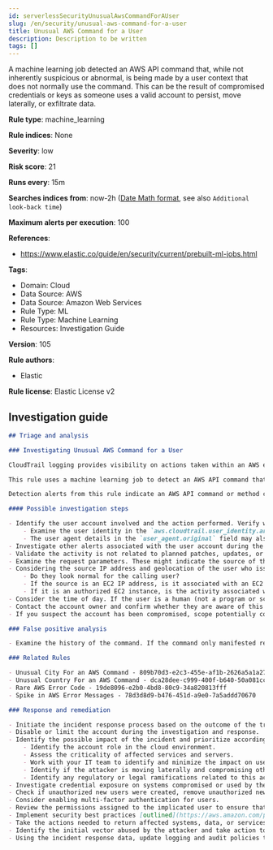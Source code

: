 ```yaml
---
id: serverlessSecurityUnusualAwsCommandForAUser
slug: /en/security/unusual-aws-command-for-a-user
title: Unusual AWS Command for a User
description: Description to be written
tags: []
---
```


<div id="unusual-aws-command-for-a-user"></div>

A machine learning job detected an AWS API command that, while not inherently suspicious or abnormal, is being made by a user context that does not normally use the command. This can be the result of compromised credentials or keys as someone uses a valid account to persist, move laterally, or exfiltrate data.

**Rule type**: machine_learning

**Rule indices**: None

**Severity**: low

**Risk score**: 21

**Runs every**: 15m

**Searches indices from**: now-2h ([Date Math format](((ref))/common-options.html#date-math), see also <DocLink id="serverlessSecurityRulesUiCreate" section="set-the-rules-schedule">`Additional look-back time`</DocLink>)

**Maximum alerts per execution**: 100

**References**: 

* https://www.elastic.co/guide/en/security/current/prebuilt-ml-jobs.html

**Tags**: 

* Domain: Cloud
* Data Source: AWS
* Data Source: Amazon Web Services
* Rule Type: ML
* Rule Type: Machine Learning
* Resources: Investigation Guide

**Version**: 105

**Rule authors**: 

* Elastic

**Rule license**: Elastic License v2

## Investigation guide

```markdown
## Triage and analysis

### Investigating Unusual AWS Command for a User

CloudTrail logging provides visibility on actions taken within an AWS environment. By monitoring these events and understanding what is considered normal behavior within an organization, you can spot suspicious or malicious activity when deviations occur.

This rule uses a machine learning job to detect an AWS API command that while not inherently suspicious or abnormal, is being made by a user context that does not normally use the command. This can be the result of compromised credentials or keys as someone uses a valid account to persist, move laterally, or exfiltrate data.

Detection alerts from this rule indicate an AWS API command or method call that is rare and unusual for the calling IAM user.

#### Possible investigation steps

- Identify the user account involved and the action performed. Verify whether it should perform this kind of action.
    - Examine the user identity in the `aws.cloudtrail.user_identity.arn` field and the access key ID in the `aws.cloudtrail.user_identity.access_key_id` field, which can help identify the precise user context.
    - The user agent details in the `user_agent.original` field may also indicate what kind of a client made the request.
- Investigate other alerts associated with the user account during the past 48 hours.
- Validate the activity is not related to planned patches, updates, or network administrator activity.
- Examine the request parameters. These might indicate the source of the program or the nature of its tasks.
- Considering the source IP address and geolocation of the user who issued the command:
    - Do they look normal for the calling user?
    - If the source is an EC2 IP address, is it associated with an EC2 instance in one of your accounts or is the source IP from an EC2 instance that's not under your control?
    - If it is an authorized EC2 instance, is the activity associated with normal behavior for the instance role or roles? Are there any other alerts or signs of suspicious activity involving this instance?
- Consider the time of day. If the user is a human (not a program or script), did the activity take place during a normal time of day?
- Contact the account owner and confirm whether they are aware of this activity if suspicious.
- If you suspect the account has been compromised, scope potentially compromised assets by tracking servers, services, and data accessed by the account in the last 24 hours.

### False positive analysis

- Examine the history of the command. If the command only manifested recently, it might be part of a new automation module or script. If it has a consistent cadence (for example, it appears in small numbers on a weekly or monthly cadence), it might be part of a housekeeping or maintenance process. You can find the command in the `event.action field` field.

### Related Rules

- Unusual City For an AWS Command - 809b70d3-e2c3-455e-af1b-2626a5a1a276
- Unusual Country For an AWS Command - dca28dee-c999-400f-b640-50a081cc0fd1
- Rare AWS Error Code - 19de8096-e2b0-4bd8-80c9-34a820813fff
- Spike in AWS Error Messages - 78d3d8d9-b476-451d-a9e0-7a5addd70670

### Response and remediation

- Initiate the incident response process based on the outcome of the triage.
- Disable or limit the account during the investigation and response.
- Identify the possible impact of the incident and prioritize accordingly; the following actions can help you gain context:
    - Identify the account role in the cloud environment.
    - Assess the criticality of affected services and servers.
    - Work with your IT team to identify and minimize the impact on users.
    - Identify if the attacker is moving laterally and compromising other accounts, servers, or services.
    - Identify any regulatory or legal ramifications related to this activity.
- Investigate credential exposure on systems compromised or used by the attacker to ensure all compromised accounts are identified. Reset passwords or delete API keys as needed to revoke the attacker's access to the environment. Work with your IT teams to minimize the impact on business operations during these actions.
- Check if unauthorized new users were created, remove unauthorized new accounts, and request password resets for other IAM users.
- Consider enabling multi-factor authentication for users.
- Review the permissions assigned to the implicated user to ensure that the least privilege principle is being followed.
- Implement security best practices [outlined](https://aws.amazon.com/premiumsupport/knowledge-center/security-best-practices/) by AWS.
- Take the actions needed to return affected systems, data, or services to their normal operational levels.
- Identify the initial vector abused by the attacker and take action to prevent reinfection via the same vector.
- Using the incident response data, update logging and audit policies to improve the mean time to detect (MTTD) and the mean time to respond (MTTR).
```
